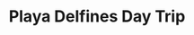 ---
lang: "en"
title: "Playa Delfines Day Trip"
description: "Discover the beauty of Playa Delfines, Cancun’s most iconic public beach known for its stunning views and relaxed atmosphere. This day trip offers sun, sand, and sea in one of Cancun’s most popular beach destinations Experience the breathtaking beauty of Playa Delfines, Cancun’s most iconic public beach. With its panoramic ocean views and tranquil vibe, this beach is a must-visit for anyone seeking the perfect blend of sun, sand, and serenity. Spend a day soaking in the relaxed atmosphere of one of Cancun’s top coastal gems."
recommend: "113 recommended"
duration: "Free time"
image:
    src: "/assets/covers/landing-top-things/free-public-beaches-in-cancun-playa-delfines.webp"
    alt: "Playa Delfines"
highlights:
-   title: "Beach Time:"
    description: "Enjoy the pristine white sands and crystal-clear waters."
-   title: "Scenic Views:"
    description: "Take in breathtaking views from the famous “Cancun” sign."
-   title: "Relaxation:"
    description: "Perfect spot for sunbathing, swimming, and beach games."
includes: [
    "Beach Access: Free entry to Playa Delfines.",
    "Facilities: Restrooms, showers, and seating areas.",
    "Parking: Available for visitors (check for availability).",
]
---